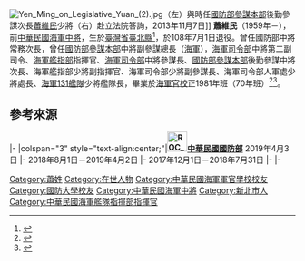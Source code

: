 {{Infobox Officeholder
| name = 　蕭維民
| image = File:Vice Admiral (ROCN) Hsiao Wei-min 海軍中將蕭維民 201612061639 443853.jpg
| imagesize =  
|order          ={{flagicon image|ROC Ministry of National Defense Flag.svg}} [[中華民國國防部|國防部]]中將常務次長
|minister       = [[嚴德發|嚴德發]]
|term_start     = 2019年4月3日<ref>[https://udn.com/news/story/10930/3735400 國軍將領大調動 蕭維民及陳曉明就新職] {{Wayback|url=https://udn.com/news/story/10930/3735400 |date=20190614042231 }}2019-04-03</ref>
|term_end      = 2019年7月1日
|predecessor       = [[梅家樹|梅家樹]]
|successor         = [[李宗孝|李宗孝]] (108/12/01)
|order1          ={{flagicon image|ROC Ministry of National Defense Flag.svg}} [[國防部參謀本部|國防部參謀本部]]中將副參謀總長
|term_start1      = 2018年8月1日
|term_end1       =  2019年4月2日
|predecessor1       = [[潘進隆|潘進隆]]
|successor1         = [[陳曉明_(軍事人物)|陳曉明]]
|order2          = {{flagicon|ROC}} [[國防部海軍司令部|海軍]][[中華民國海軍司令|中將第二副司令]]
|term_start2      = 2017年12月1日
|term_end2       = 2018年7月31日 
|predecessor2      = [[高天忠|高天忠]]
|successor2       = [[劉志斌|劉志斌]]
|order3          = {{flagicon image|海軍艦隊指揮部部徽.jpg}} 第8任[[海軍艦隊指揮部|海軍艦隊指揮部]]中將指揮官
|term_start3      = 2016年1月1日
|term_end3        = 2017年11月30日
|predecessor3       = [[高天忠|高天忠]]
|successor3         = [[劉志斌|劉志斌]]
|order4            = {{flagicon|ROC}} 第8任[[國防部海軍司令部|海軍司令部]]中將參謀長
|chief4  = [[陳永康_(臺灣軍事將領)|陳永康]]<br>[[李喜明|李喜明]]
|term_start4        = 2014年10月16日
|term_end4          =  2015年12月31日
|predecessor4       = [[高天忠|高天忠]]
|successor4         = [[劉志斌|劉志斌]]
|order5           = {{flagicon image|ROC Ministry of National Defense Flag.svg}} [[國防部參謀本部|國防部參謀本部]]後勤參謀次長室中將次長
|chief5 = [[高廣圻|高廣圻]]
|term_start5       = 2013年9月1日
|term_end5         =  2014年10月15日
|predecessor5      = [[黃曙光|黃曙光]]
|successor5        = [[尚永強|尚永強]]
|性別     = 男
|出生日期 = {{birth year and age|1959}} 
|出生地點 = {{ROC}}[[臺灣省|臺灣省]][[臺北縣|臺北縣]]
|學歷     = 
|母校     = 
|職業     = 軍人
|國籍     = {{ROC}}
|allegiance = {{ROC}}
|branch = {{ROCN}}
| rank = {{flagicon image|ROCN Vice Admiral's Flag.svg}} [[中將|中將]]
| serviceyears = 1981年-2019年
| educate = 
* [[海軍官校|海軍官校]]1981年班（70年班）
| past = 
* [[中華民國國防部|國防部]]中將常務次長
* [[國防部參謀本部|國防部參謀本部]]中將副參謀總長
* [[國防部海軍司令部|海軍司令部]]中將第二副司令
* [[海軍艦隊指揮部|海軍艦隊指揮部]]中將指揮官
* [[海軍司令部|海軍司令部]]中將參謀長
* [[國防部參謀本部|國防部參謀本部]]後勤參謀次長室中將次長
* 海軍艦隊指揮部少將副指揮官
* [[錦江級巡邏艦|海軍一三一艦隊]]少將艦隊長
* 海軍上校艦長
}}
[[File:Yen_Ming_on_Legislative_Yuan_(2).jpg|thumb]]（左）與時任[[國防部參謀本部|國防部參謀本部]]後勤參謀次長[[蕭維民|蕭維民]]少將（右）赴立法院答詢，2013年11月7日]]
'''蕭維民'''（1959年－），前[[中華民國海軍|中華民國海軍]][[中將|中將]]，生於[[臺灣省|臺灣省]][[臺北縣|臺北縣]]<ref>{{Cite web |url=http://navy.mnd.gov.tw/AboutUs/Partner_Info.aspx?ID=30028&AID=30337 |title=指揮官 - 海軍夥伴 - 中華民國海軍中將 |accessdate=2017-06-03 |archive-date=2017-10-12 |archive-url=https://web.archive.org/web/20171012155835/http://navy.mnd.gov.tw/AboutUs/Partner_Info.aspx?ID=30028&AID=30337 |dead-url=no }}</ref>，於108年7月1日退役。曾任國防部中將常務次長，曾任[[國防部參謀本部|國防部參謀本部]]中將副參謀總長（[[中華民國海軍|海軍]]），[[國防部海軍司令部|海軍司令部]]中將第二副司令、[[海軍艦隊指揮部|海軍艦指部]]指揮官、[[國防部海軍司令部|海軍司令部]]中將參謀長、[[國防部參謀本部|國防部參謀本部]]後勤參謀中將次長、海軍艦指部少將副指揮官、海軍司令部少將副參謀長、海軍司令部人軍處少將處長、[[錦江級巡邏艦|海軍131艦隊]]少將艦隊長，畢業於[[海軍官校|海軍官校]]正1981年班（70年班）<ref>{{Cite web |url=https://tw.news.yahoo.com/%E5%9C%8B%E9%98%B2%E9%83%A8%E6%96%B0%E4%BB%BB%E5%BE%8C%E5%8B%A4%E5%8F%83%E8%AC%80%E6%AC%A1%E9%95%B7%E5%B8%83%E9%81%94-%E8%95%AD%E7%B6%AD%E6%B0%91%E5%B0%91%E5%B0%87%E6%8E%A5%E4%BB%BB-032400186.html |title=國防部新任後勤參謀次長布達　蕭維民少將接任 |accessdate=2016-07-07 |archive-date=2016-08-28 |archive-url=https://web.archive.org/web/20160828101537/https://tw.news.yahoo.com/%E5%9C%8B%E9%98%B2%E9%83%A8%E6%96%B0%E4%BB%BB%E5%BE%8C%E5%8B%A4%E5%8F%83%E8%AC%80%E6%AC%A1%E9%95%B7%E5%B8%83%E9%81%94-%E8%95%AD%E7%B6%AD%E6%B0%91%E5%B0%91%E5%B0%87%E6%8E%A5%E4%BB%BB-032400186.html |dead-url=no }}</ref><ref>{{Cite web |url=https://tw.mobi.yahoo.com/home/%E6%9D%8E%E5%96%9C%E6%98%8E%E4%B8%BB%E6%8C%81%E6%B5%B7%E8%BB%8D%E8%89%A6%E9%9A%8A%E6%8C%87%E6%8F%AE%E9%83%A8%E6%8C%87%E6%8F%AE%E5%AE%98%E4%BB%BB%E8%81%B7%E5%B8%83%E9%81%94-044600931.html#goldenGate |title=李喜明主持海軍艦隊指揮部指揮官任職布達 |accessdate=2016-07-07 |archive-date=2016-08-28 |archive-url=https://web.archive.org/web/20160828100241/https://tw.mobi.yahoo.com/home/%E6%9D%8E%E5%96%9C%E6%98%8E%E4%B8%BB%E6%8C%81%E6%B5%B7%E8%BB%8D%E8%89%A6%E9%9A%8A%E6%8C%87%E6%8F%AE%E9%83%A8%E6%8C%87%E6%8F%AE%E5%AE%98%E4%BB%BB%E8%81%B7%E5%B8%83%E9%81%94-044600931.html#goldenGate |dead-url=no }}</ref>。

{{commonscat|Hsiao Wei-min}}

==參考來源==
{{portal box|人物|中華民國|臺灣|海軍}}
{{reflist}}

{{start box}}
{{s-mil}}
|-
|colspan="3" style="text-align:center;"|'''[[File:ROC_Ministry_of_National_Defense_Seal.svg|35px]][[中華民國國防部|中華民國國防部]]'''
{{s-before|[[梅家樹|梅家樹]]}}
{{s-title|[[中華民國國防部|國防部]]常務次長<br><small>}} 2019年4月3日
{{s-inc}}
|-
{{s-before|[[潘進隆|潘進隆]]}}
{{s-title|{{flagicon image|ROC Ministry of National Defense Flag.svg}}[[國防部參謀本部|參謀本部]]副參謀總長<br><small>}}2018年8月1日－2019年4月2日
{{s-after|[[陳曉明_(軍事人物)|陳曉明]]}}
|-
{{s-before|[[高天忠|高天忠]]}}
{{s-title|{{flagicon|ROC}}[[國防部海軍司令部|海軍司令部]]副司令<br><small>}}2017年12月1日－2018年7月31日
{{s-after|[[劉志斌|劉志斌]]}}
|-
{{s-before|[[高天忠|高天忠]]}}
{{s-title|{{flagicon image|海軍艦隊指揮部部徽.jpg}}[[海軍艦隊指揮部|海軍艦隊指揮部]]指揮官<br><small>第八任|2016年1月1日－2017年11月30日}}
{{s-after|[[劉志斌|劉志斌]]}}
|-
{{s-before|[[高天忠|高天忠]]}}
{{s-title|{{flagicon|ROC}}[[國防部海軍司令部|海軍司令部]]參謀長<br><small>第八任|2014年10月16日－2015年12月31日}}
{{s-after|[[劉志斌|劉志斌]]}}
{{end box}}

[[Category:蕭姓|Category:蕭姓]]
[[Category:在世人物|Category:在世人物]]
[[Category:中華民國海軍軍官學校校友|Category:中華民國海軍軍官學校校友]]
[[Category:國防大學校友|Category:國防大學校友]]
[[Category:中華民國海軍中將|Category:中華民國海軍中將]]
[[Category:新北市人|Category:新北市人]]
[[Category:中華民國海軍艦隊指揮部指揮官|Category:中華民國海軍艦隊指揮部指揮官]]